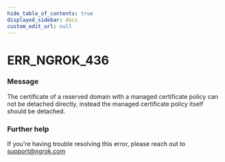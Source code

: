 ```yaml
---
hide_table_of_contents: true
displayed_sidebar: docs
custom_edit_url: null
---
```



# ERR_NGROK_436

### Message
The certificate of a reserved domain with a managed certificate policy can not be detached directly, instead the managed certificate policy itself should be detached.

### Further help
If you're having trouble resolving this error, please reach out to [support@ngrok.com](mailto:support@ngrok.com?subject=Help%20with%20ERR_NGROK_436)


<ErrorDetails error='err_ngrok_436' />
